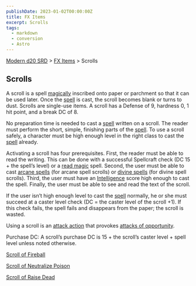 ```yaml
---
publishDate: 2023-01-02T00:00:00Z
title: FX Items
excerpt: Scrolls
tags:
  - markdown
  - conversion
  - Astro
---
```


[Modern d20 SRD](/#modernD20) > [FX Items](modern-d20-srd-fx-items-index) > Scrolls

## Scrolls

A scroll is a spell [magically](modern-d20-srd-fx-index) inscribed onto paper or parchment so that it can be used later. Once the [spell](modern-d20-srd-fx-index) is cast, the scroll becomes blank or turns to dust. Scrolls are single-use items. A scroll has a Defense of 9, hardness 0, 1 hit point, and a break DC of 8.

No preparation time is needed to cast a [spell](modern-d20-srd-fx-index) written on a scroll. The reader must perform the short, simple, finishing parts of the [spell](modern-d20-srd-fx-index). To use a scroll safely, a character must be high enough level in the right class to cast the [spell](modern-d20-srd-fx-index) already.

Activating a scroll has four prerequisites. First, the reader must be able to read the writing. This can be done with a successful Spellcraft check (DC 15 + the spell’s level) or a [read magic](modern-d20-srd-fx-read-magic) spell. Second, the user must be able to cast [arcane spells](modern-d20-srd-fx-arcane-spells) (for arcane spell scrolls) or [divine spells](modern-d20-srd-fx-divine-spells) (for divine spell scrolls). Third, the user must have an [Intelligence](modern-d20-srd-basics-ability-scores) score high enough to cast the spell. Finally, the user must be able to see and read the text of the scroll.

If the user isn’t high enough level to cast the [spell](modern-d20-srd-fx-index) normally, he or she must succeed at a caster level check (DC = the caster level of the scroll +1). If this check fails, the spell fails and disappears from the paper; the scroll is wasted.

Using a scroll is an [attack action](modern-d20-srd-combat-attack-actions) that provokes [attacks of opportunity](modern-d20-srd-combat-attacks-of-opportunity).

Purchase DC: A scroll’s purchase DC is 15 + the scroll’s caster level + spell level unless noted otherwise.

[Scroll of Fireball](modern-d20-srd-fx-items-scroll-of-fireball)

[Scroll of Neutralize Poison](modern-d20-srd-fx-items-scroll-of-neutralize-poison)

[Scroll of Raise Dead](modern-d20-srd-fx-items-scroll-of-raise-dead)
